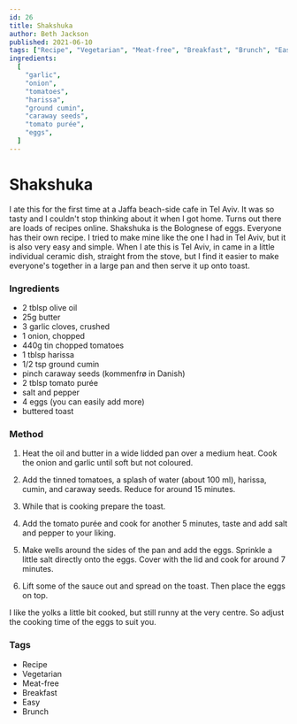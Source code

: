 ```yaml
---
id: 26
title: Shakshuka
author: Beth Jackson
published: 2021-06-10
tags: ["Recipe", "Vegetarian", "Meat-free", "Breakfast", "Brunch", "Easy"]
ingredients:
  [
    "garlic",
    "onion",
    "tomatoes",
    "harissa",
    "ground cumin",
    "caraway seeds",
    "tomato purée",
    "eggs",
  ]
---
```


# Shakshuka

<BlogTextWrapper>

I ate this for the first time at a Jaffa beach-side cafe in Tel Aviv. It was so tasty and I couldn't stop thinking about it when I got home. Turns out there are loads of recipes online. Shakshuka is the Bolognese of eggs. Everyone has their own recipe. I tried to make mine like the one I had in Tel Aviv, but it is also very easy and simple. When I ate this is Tel Aviv, in came in a little individual ceramic dish, straight from the stove, but I find it easier to make everyone's together in a large pan and then serve it up onto toast.

</BlogTextWrapper>

<BlogTextWrapper>

### Ingredients

- 2 tblsp olive oil
- 25g butter
- 3 garlic cloves, crushed
- 1 onion, chopped
- 440g tin chopped tomatoes
- 1 tblsp harissa
- 1/2 tsp ground cumin
- pinch caraway seeds (kommenfrø in Danish)
- 2 tblsp tomato purée
- salt and pepper
- 4 eggs (you can easily add more)
- buttered toast

</BlogTextWrapper>

<BlogTextWrapper>

### Method

1. Heat the oil and butter in a wide lidded pan over a medium heat. Cook the onion and garlic until soft but not coloured.

<Timer inputHours={0} inputMinutes={10} inputSeconds={0} />

2. Add the tinned tomatoes, a splash of water (about 100 ml), harissa, cumin, and caraway seeds. Reduce for around 15 minutes.

<Timer inputHours={0} inputMinutes={15} inputSeconds={0} />

3. While that is cooking prepare the toast.

4. Add the tomato purée and cook for another 5 minutes, taste and add salt and pepper to your liking.

<Timer inputHours={0} inputMinutes={5} inputSeconds={0} />

5. Make wells around the sides of the pan and add the eggs. Sprinkle a little salt directly onto the eggs. Cover with the lid and cook for around 7 minutes.

<Timer inputHours={0} inputMinutes={7} inputSeconds={0} />

6. Lift some of the sauce out and spread on the toast. Then place the eggs on top.

I like the yolks a little bit cooked, but still runny at the very centre. So adjust the cooking time of the eggs to suit you.

</BlogTextWrapper>

<BlogTextWrapper>

### Tags

- Recipe
- Vegetarian
- Meat-free
- Breakfast
- Easy
- Brunch

</BlogTextWrapper>
